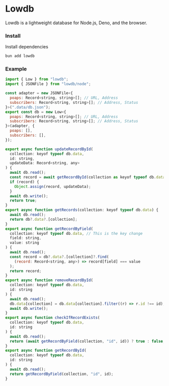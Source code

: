 # Lowdb

Lowdb is a lightweight database for Node.js, Deno, and the browser.

### Install

Install dependencies

```bash
bun add lowdb
```

### Example

```jsx
import { Low } from "lowdb";
import { JSONFile } from "lowdb/node";

const adapter = new JSONFile<{
  poaps: Record<string, string>[]; // URL, Address
  subscribers: Record<string, string>[]; // Address, Status
}>(".data/db.json");
export const db = new Low<{
  poaps: Record<string, string>[]; // URL, Address
  subscribers: Record<string, string>[]; // Address, Status
}>(adapter, {
  poaps: [],
  subscribers: [],
});

export async function updateRecordById(
  collection: keyof typeof db.data,
  id: string,
  updateData: Record<string, any>
) {
  await db.read();
  const record = await getRecordById(collection as keyof typeof db.data, id);
  if (record) {
    Object.assign(record, updateData);
  }
  await db.write();
  return true;
}
export async function getRecords(collection: keyof typeof db.data) {
  await db.read();
  return db?.data?.[collection];
}
export async function getRecordByField(
  collection: keyof typeof db.data, // This is the key change
  field: string,
  value: string
) {
  await db.read();
  const record = db?.data?.[collection]?.find(
    (record: Record<string, any>) => record[field] === value
  );
  return record;
}
export async function removeRecordById(
  collection: keyof typeof db.data,
  id: string
) {
  await db.read();
  db.data[collection] = db.data[collection].filter((r) => r.id !== id);
  await db.write();
}
export async function checkIfRecordExists(
  collection: keyof typeof db.data,
  id: string
) {
  await db.read();
  return (await getRecordByField(collection, "id", id)) ? true : false;
}
export async function getRecordById(
  collection: keyof typeof db.data,
  id: string
) {
  await db.read();
  return getRecordByField(collection, "id", id);
}

```

